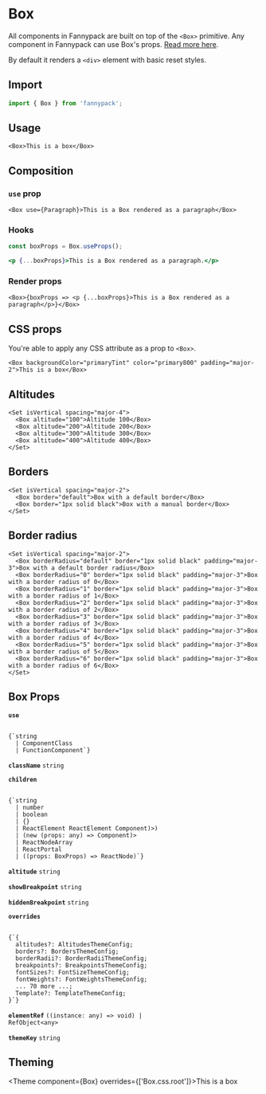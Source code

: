 
# Box

All components in Fannypack are built on top of the `<Box>` primitive. Any component in Fannypack can use Box's props. [Read more here](https://reakit.io/docs/box/).

By default it renders a `<div>` element with basic reset styles.

## Import

```js
import { Box } from 'fannypack';
```

## Usage

```jsx-live
<Box>This is a box</Box>
```

## Composition

### `use` prop

```jsx-live
<Box use={Paragraph}>This is a Box rendered as a paragraph</Box>
```

### Hooks

```jsx
const boxProps = Box.useProps();

<p {...boxProps}>This is a Box rendered as a paragraph.</p>
```

### Render props

```jsx-live
<Box>{boxProps => <p {...boxProps}>This is a Box rendered as a paragraph</p>}</Box>
```

## CSS props

You're able to apply any CSS attribute as a prop to `<Box>`.

```jsx-live
<Box backgroundColor="primaryTint" color="primary800" padding="major-2">This is a box</Box>
```

## Altitudes

```jsx-live
<Set isVertical spacing="major-4">
  <Box altitude="100">Altitude 100</Box>
  <Box altitude="200">Altitude 200</Box>
  <Box altitude="300">Altitude 300</Box>
  <Box altitude="400">Altitude 400</Box>
</Set>
```

## Borders

```jsx-live
<Set isVertical spacing="major-2">
  <Box border="default">Box with a default border</Box>
  <Box border="1px solid black">Box with a manual border</Box>
</Set>
```

## Border radius

```jsx-live
<Set isVertical spacing="major-2">
  <Box borderRadius="default" border="1px solid black" padding="major-3">Box with a default border radius</Box>
  <Box borderRadius="0" border="1px solid black" padding="major-3">Box with a border radius of 0</Box>
  <Box borderRadius="1" border="1px solid black" padding="major-3">Box with a border radius of 1</Box>
  <Box borderRadius="2" border="1px solid black" padding="major-3">Box with a border radius of 2</Box>
  <Box borderRadius="3" border="1px solid black" padding="major-3">Box with a border radius of 3</Box>
  <Box borderRadius="4" border="1px solid black" padding="major-3">Box with a border radius of 4</Box>
  <Box borderRadius="5" border="1px solid black" padding="major-3">Box with a border radius of 5</Box>
  <Box borderRadius="6" border="1px solid black" padding="major-3">Box with a border radius of 6</Box>
</Set>
```

## Box Props

<!-- Automatically generated -->

**<Code marginRight="major-1">use</Code>**  

<Code isBlock palette="primary" fontSize="150" padding="minor-1" marginBottom="major-2">
{`string
  | ComponentClass<any, any>
  | FunctionComponent<any>`}
</Code>

<Box marginBottom="major-4" />

**<Code marginRight="major-1">className</Code>** <Code fontSize="150" palette="primary">string</Code> 

<Box marginBottom="major-4" />

**<Code marginRight="major-1">children</Code>**  

<Code isBlock palette="primary" fontSize="150" padding="minor-1" marginBottom="major-2">
{`string
  | number
  | boolean
  | {}
  | ReactElement<any, string
  | ((props: any) => ReactElement<any, string
  | ...
  | (new (props: any) => Component<any, any, any>)>)
  | (new (props: any) => Component<any, any, any>)>
  | ReactNodeArray
  | ReactPortal
  | ((props: BoxProps) => ReactNode)`}
</Code>

<Box marginBottom="major-4" />

**<Code marginRight="major-1">altitude</Code>** <Code fontSize="150" palette="primary">string</Code> 

<Box marginBottom="major-4" />

**<Code marginRight="major-1">showBreakpoint</Code>** <Code fontSize="150" palette="primary">string</Code> 

<Box marginBottom="major-4" />

**<Code marginRight="major-1">hiddenBreakpoint</Code>** <Code fontSize="150" palette="primary">string</Code> 

<Box marginBottom="major-4" />

**<Code marginRight="major-1">overrides</Code>**  

<Code isBlock palette="primary" fontSize="150" padding="minor-1" marginBottom="major-2">
{`{
  altitudes?: AltitudesThemeConfig;
  borders?: BordersThemeConfig;
  borderRadii?: BorderRadiiThemeConfig;
  breakpoints?: BreakpointsThemeConfig;
  fontSizes?: FontSizeThemeConfig;
  fontWeights?: FontWeightsThemeConfig;
  ... 70 more ...;
  Template?: TemplateThemeConfig;
}`}
</Code>

<Box marginBottom="major-4" />

**<Code marginRight="major-1">elementRef</Code>** <Code fontSize="150" palette="primary">((instance: any) =&#62; void) | RefObject&#60;any&#62;</Code> 

<Box marginBottom="major-4" />

**<Code marginRight="major-1">themeKey</Code>** <Code fontSize="150" palette="primary">string</Code> 

<Box marginBottom="major-4" />

## Theming

<Theme component={Box} overrides={['Box.css.root']}>This is a box</Theme>
